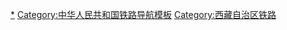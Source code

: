 {{Navbox
|listclass=hlist
|name  = 进藏列车
|title = [[Image:China Railways.svg|15px]] 进藏列车
|image = 
|list1 =
{{navbox|child|
|group1=多个铁路局承运
|list1=
* 成都方向
**[[Z322/323、Z324/321次列车]]
* 重庆方向
**[[Z223/224次列车]]
* 上海方向
**[[Z164/165、Z166/163次列车]]

|group2=仅[[中国铁路青藏集团]]承运
|list2=
* 广州方向
**[[Z264/265、Z266/263次列车]]
* 北京方向
**[[Z21/22次列车]]
* 西安方向
**[[Z917/918次列车]]
* 西宁方向
**[[Z6801/6802次列车]]
}}
}}<noinclude>
[[Category:中国铁路列车车次|*]]
[[Category:中华人民共和国铁路导航模板]]
[[Category:西藏自治区铁路]]
</noinclude>
